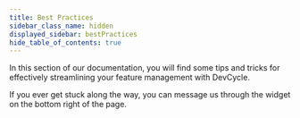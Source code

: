 ```yaml
---
title: Best Practices
sidebar_class_name: hidden
displayed_sidebar: bestPractices
hide_table_of_contents: true
---
```



In this section of our documentation, you will find some tips and tricks for effectively streamlining your feature
management with DevCycle.

If you ever get stuck along the way, you can message us through the widget on the bottom right of the page.

<CustomDocCardList items={useCurrentSidebarCategory().items} columnWidth={6} />
